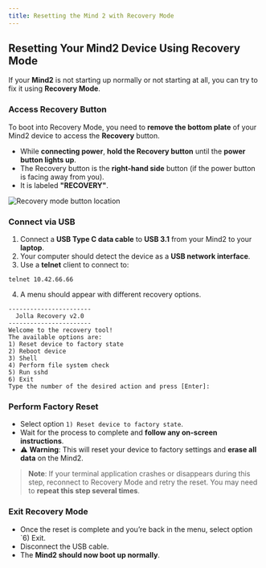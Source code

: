 ```yaml
---
title: Resetting the Mind 2 with Recovery Mode
---
```


## Resetting Your Mind2 Device Using Recovery Mode

If your **Mind2** is not starting up normally or not starting at all, you can try to fix it using **Recovery Mode**.
<Steps>
### Access Recovery Button

To boot into Recovery Mode, you need to **remove the bottom plate** of your Mind2 device to access the **Recovery** button.

- While **connecting power**, **hold the Recovery button** until the **power button lights up**.
- The Recovery button is the **right-hand side** button (if the power button is facing away from you).
- It is labeled **"RECOVERY"**.

![Recovery mode button location](https://docs-mind2.s3.cubbit.eu/recovery-button-location.png)

### Connect via USB

1. Connect a **USB Type C data cable** to **USB 3.1** from your Mind2 to your **laptop**.
2. Your computer should detect the device as a **USB network interface**.
3. Use a **telnet** client to connect to:

```
telnet 10.42.66.66
```

4. A menu should appear with different recovery options.

```
-----------------------
  Jolla Recovery v2.0
-----------------------
Welcome to the recovery tool!
The available options are:
1) Reset device to factory state
2) Reboot device
3) Shell
4) Perform file system check
5) Run sshd
6) Exit
Type the number of the desired action and press [Enter]:
```

### Perform Factory Reset

- Select option `1) Reset device to factory state`.
- Wait for the process to complete and **follow any on-screen instructions**.
- ⚠️ **Warning**: This will reset your device to factory settings and **erase all data** on the Mind2.

> **Note**: If your terminal application crashes or disappears during this step, reconnect to Recovery Mode and retry the reset. You may need to **repeat this step several times**.

### Exit Recovery Mode

- Once the reset is complete and you’re back in the menu, select option `6) Exit.
- Disconnect the USB cable.
- The **Mind2 should now boot up normally**.
</Steps>
